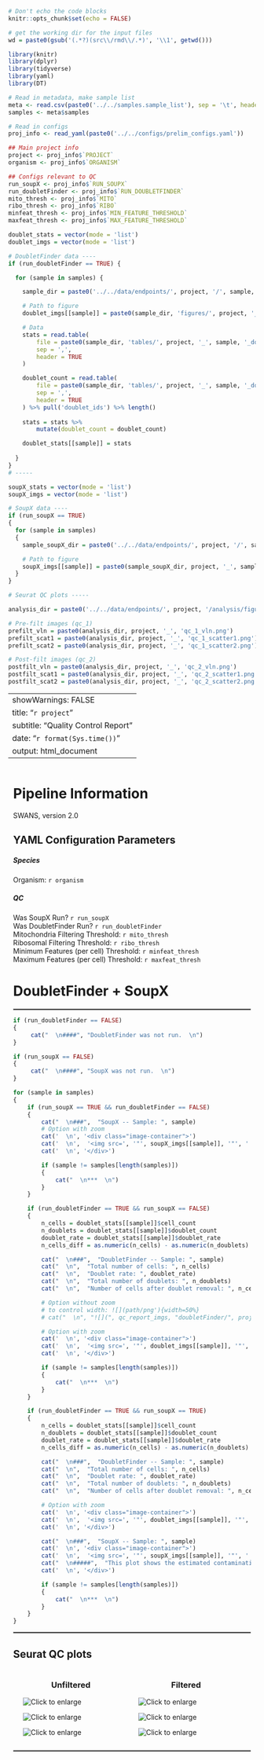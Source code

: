 

<style>
  .main-container {
      max-width: 100%;
      margin-left: 10px;
      margin-right: 10px;
      overflow-x: hidden;
  }
  .image-container {
    max-width: 95%;
    position: relative;
    margin-left: 10px;
    margin-right: 10px;
  }
  .image-container img {
    max-width: 95%;
    cursor: pointer;
    margin-left: 10px;
    margin-right: 10px;
  }
  .overlay {
    position: fixed;
    top: 0;
    left: 0;
    right: 0;
    bottom: 0;
    background-color: rgba(0, 0, 0, 0.5);
    display: none;
    z-index: 5;
  }
  .overlay.show {
    display: block;
  }
  .overlay img {
    position: absolute;
    top: 50%;
    left: 50%;
    transform: translate(-50%, -50%);
    max-width: 80%;
    max-height: 80%;
    transition: transform 0.3s ease;
  }
  .overlay img.enlarged {
    transform: translate(-50%, -50%) scale(2);
  }
  .overlay .close {
    position: absolute;
    top: 10px;
    right: 10px;
    font-size: 30px;
    color: white;
    cursor: pointer;
  }
</style>

<!-- There's gotta be a cleaner way tpo do this but I'm not good at JS -beigelk -->
<script>
  document.addEventListener("DOMContentLoaded", function() {
    const images = document.querySelectorAll(".image-container img");
    const overlay = document.createElement("div");
    overlay.classList.add("overlay");
    const overlayImg = document.createElement("img");
    overlay.appendChild(overlayImg);
    document.body.appendChild(overlay);
    const closeBtn = document.createElement("span");
    closeBtn.classList.add("close");
    closeBtn.innerHTML = "&times;";
    overlay.appendChild(closeBtn);
    images.forEach(function(image) {
      image.addEventListener("click", function() {
        image.classList.toggle("pop-out");
        overlay.style.display = image.classList.contains("pop-out") ? "block" : "none";
        overlayImg.src = this.src;
      });
    });
    // Click on overlay to close the pop-out
    overlay.addEventListener("click", function() {
      overlay.style.display = "none";
      images.forEach(function(image) {
        image.classList.remove("pop-out");
      });
    });
    // Close button
    closeBtn.addEventListener("click", function(e) {
      e.stopPropagation(); 
      overlay.style.display = "none";
      images.forEach(function(image) {
        image.classList.remove("pop-out");
      });
    });
  });
</script>

<style type="text/css">
    .main-container {
      max-width: 100%;
    }
    .row {
      max-width: 97%;
      display: flex;
    }
    .row-flex {
      max-width: 97%; 
      display: flex
      flex-flow: row wrap;
    }
    .col-flex-item {
      max-width: 97%;
      display: flex;
      flex-flow: column;
    }
</style>

```r

# Don't echo the code blocks
knitr::opts_chunk$set(echo = FALSE)

# get the working dir for the input files
wd = paste0(gsub('(.*?)(src\\/rmd\\/.*)', '\\1', getwd()))

```

```r
library(knitr)
library(dplyr)
library(tidyverse)
library(yaml)
library(DT)
```

```r
# Read in metadata, make sample list
meta <- read.csv(paste0('../../samples.sample_list'), sep = '\t', header = TRUE)
samples <- meta$samples
```

```r
# Read in configs
proj_info <- read_yaml(paste0('../../configs/prelim_configs.yaml'))

## Main project info
project <- proj_info$`PROJECT`   
organism <- proj_info$`ORGANISM`

## Configs relevant to QC
run_soupX <- proj_info$`RUN_SOUPX`
run_doubletFinder <- proj_info$`RUN_DOUBLETFINDER`
mito_thresh <- proj_info$`MITO`
ribo_thresh <- proj_info$`RIBO`
minfeat_thresh <- proj_info$`MIN_FEATURE_THRESHOLD`
maxfeat_thresh <- proj_info$`MAX_FEATURE_THRESHOLD`
```

```r

doublet_stats = vector(mode = 'list')
doublet_imgs = vector(mode = 'list')

# DoubletFinder data ----
if (run_doubletFinder == TRUE) {

  for (sample in samples) {

    sample_dir = paste0('../../data/endpoints/', project, '/', sample, '/', 'doubletFinder/')

    # Path to figure
    doublet_imgs[[sample]] = paste0(sample_dir, 'figures/', project, '_', sample, '_doublet.png')

    # Data
    stats = read.table(
        file = paste0(sample_dir, 'tables/', project, '_', sample, '_doubletfinder_stats.csv'),
        sep = ',',
        header = TRUE
    )

    doublet_count = read.table(
        file = paste0(sample_dir, 'tables/', project, '_', sample, '_doublet_ids.txt'),
        sep = ',',
        header = TRUE
    ) %>% pull('doublet_ids') %>% length()
    
    stats = stats %>%
        mutate(doublet_count = doublet_count)

    doublet_stats[[sample]] = stats
      
  }
}
# -----
```

```r

soupX_stats = vector(mode = 'list')
soupX_imgs = vector(mode = 'list')

# SoupX data ----
if (run_soupX == TRUE) 
{
  for (sample in samples) 
  {
    sample_soupX_dir = paste0('../../data/endpoints/', project, '/', sample, '/', 'soupX/')

    # Path to figure
    soupX_imgs[[sample]] = paste0(sample_soupX_dir, project, '_', sample, '_contam_plot.png')
  }
}

```


```r
# Seurat QC plots -----

analysis_dir = paste0('../../data/endpoints/', project, '/analysis/figures/')

# Pre-filt images (qc_1)
prefilt_vln = paste0(analysis_dir, project, '_', 'qc_1_vln.png')
prefilt_scat1 = paste0(analysis_dir, project, '_', 'qc_1_scatter1.png')
prefilt_scat2 = paste0(analysis_dir, project, '_', 'qc_1_scatter2.png')

# Post-filt images (qc_2)
postfilt_vln = paste0(analysis_dir, project, '_', 'qc_2_vln.png')
postfilt_scat1 = paste0(analysis_dir, project, '_', 'qc_2_scatter1.png')
postfilt_scat2 = paste0(analysis_dir, project, '_', 'qc_2_scatter2.png')

```

---
showWarnings: FALSE
title: "`r project`"
subtitle: "Quality Control Report"
date: "`r format(Sys.time())`"
output: html_document
---

<div class="main-container">

# Pipeline Information
SWANS, version 2.0

## YAML Configuration Parameters
##### Species
Organism: `r organism`

##### QC
Was SoupX Run? `r run_soupX`    
Was DoubletFinder Run? `r run_doubletFinder`    
Mitochondria Filtering Threshold: `r mito_thresh`    
Ribosomal Filtering Threshold: `r ribo_thresh`    
Minimum Features (per cell) Threshold: `r minfeat_thresh`    
Maximum Features (per cell) Threshold: `r maxfeat_thresh`    

# DoubletFinder + SoupX
<hr style="border:1px solid gray"/>
```r
if (run_doubletFinder == FALSE)
{
	 cat("  \n####", "DoubletFinder was not run.  \n")
}

if (run_soupX == FALSE)
{
	 cat("  \n####", "SoupX was not run.  \n")
}

for (sample in samples) 
{
	if (run_soupX == TRUE && run_doubletFinder == FALSE) 
	{
        cat("  \n###",  "SoupX -- Sample: ", sample)
        # Option with zoom
        cat('  \n', '<div class="image-container">')
        cat('  \n',  '<img src=', '"', soupX_imgs[[sample]], '"', ' alt="Click to enlarge" width="60%"/>  \n', sep = '')
        cat('  \n', '</div>')

        if (sample != samples[length(samples)])
        {
            cat("  \n***  \n")
        }
	} 

	if (run_doubletFinder == TRUE && run_soupX == FALSE) 
	{
        n_cells = doublet_stats[[sample]]$cell_count
        n_doublets = doublet_stats[[sample]]$doublet_count
        doublet_rate = doublet_stats[[sample]]$doublet_rate
        n_cells_diff = as.numeric(n_cells) - as.numeric(n_doublets)

        cat("  \n###",  "DoubletFinder -- Sample: ", sample)
        cat("  \n",  "Total number of cells: ", n_cells)
        cat("  \n",  "Doublet rate: ", doublet_rate)
        cat("  \n",  "Total number of doublets: ", n_doublets)
        cat("  \n",  "Number of cells after doublet removal: ", n_cells_diff)

        # Option without zoom
        # to control width: ![](path/png'){width=50%}
        # cat("  \n", "![](", qc_report_imgs, "doubletFinder/", project, "_", sample, "_doublet", ".png){width=75%}", "  \n", sep = "")

        # Option with zoom
        cat('  \n', '<div class="image-container">')
        cat('  \n',  '<img src=', '"', doublet_imgs[[sample]], '"', ' alt="Click to enlarge" width="60%"/>  \n', sep = '')
        cat('  \n', '</div>')

        if (sample != samples[length(samples)])
        {
            cat("  \n***  \n")
        }
	} 

	if (run_doubletFinder == TRUE && run_soupX == TRUE) 
	{
        n_cells = doublet_stats[[sample]]$cell_count
        n_doublets = doublet_stats[[sample]]$doublet_count
        doublet_rate = doublet_stats[[sample]]$doublet_rate
        n_cells_diff = as.numeric(n_cells) - as.numeric(n_doublets)

        cat("  \n###",  "DoubletFinder -- Sample: ", sample)
        cat("  \n",  "Total number of cells: ", n_cells)
        cat("  \n",  "Doublet rate: ", doublet_rate)
        cat("  \n",  "Total number of doublets: ", n_doublets)
        cat("  \n",  "Number of cells after doublet removal: ", n_cells_diff)

        # Option with zoom
        cat('  \n', '<div class="image-container">')
        cat('  \n',  '<img src=', '"', doublet_imgs[[sample]], '"', ' alt="Click to enlarge" width="60%"/>  \n', sep = '')
        cat('  \n', '</div>')

        cat("  \n###",  "SoupX -- Sample: ", sample)
        cat('  \n', '<div class="image-container">')
        cat('  \n',  '<img src=', '"', soupX_imgs[[sample]], '"', ' alt="Click to enlarge" width="60%"/>  \n', sep = '')
        cat("  \n#####",  "This plot shows the estimated contamination fraction (ρ) — the proportion of RNA counts originating from ambient background rather than true cellular expression. The x-axis represents possible contamination levels, while the solid curve on the y-axis shows the posterior density: how likely each contamination level is, given the observed data. The teal vertical line marks the most probable contamination fraction, which is used to adjust the counts. The curve’s shape reflects confidence in the estimate — a sharp peak indicates a well-defined contamination level, while a flatter curve suggests more uncertainty. The dashed line represents assumptions on how likely contamination occurs.")
        cat('  \n', '</div>')

        if (sample != samples[length(samples)])
        {
            cat("  \n***  \n")
        }
	} 
}
```

<!-- 
```r

if (run_doubletFinder == TRUE) {
    for (sample in samples) {

        n_cells = doublet_stats[[sample]]$cell_count
        n_doublets = doublet_stats[[sample]]$doublet_count
        doublet_rate = doublet_stats[[sample]]$doublet_rate
        n_cells_diff = as.numeric(n_cells) - as.numeric(n_doublets)

        cat("  \n###",  "Sample: ", sample)
        cat("  \n",  "Total number of cells: ", n_cells)
        cat("  \n",  "Doublet rate: ", doublet_rate)
        cat("  \n",  "Total number of doublets: ", n_doublets)
        cat("  \n",  "Number of cells after doublet removal: ", n_cells_diff)

        # Option without zoom
        # to control width: ![](path/png'){width=50%}
        # cat("  \n", "![](", qc_report_imgs, "doubletFinder/", project, "_", sample, "_doublet", ".png){width=75%}", "  \n", sep = "")

        # Option with zoom
        cat('  \n', '<div class="image-container">')
        cat('  \n',  '<img src=', '"', doublet_imgs[[sample]], '"', ' alt="Click to enlarge" width="60%"/>  \n', sep = '')
        cat('  \n', '</div>')

        if (sample != samples[length(samples)])
        {
            cat("  \n***  \n")
        }
    }
} else {
    cat("  \n####", "DoubletFinder not run.  \n")
}
```
-->

<hr style="border:1px solid gray"/>
 
## Seurat QC plots
<div class="row">

<div class="column">

<h3 style="text-align: center;">Unfiltered</h3>

<div class="image-container">
  <img src="`r prefilt_vln`" alt="Click to enlarge"/>
</div>

<div class="image-container">
  <img src="`r prefilt_scat1`" alt="Click to enlarge"/>
</div>
<div class="image-container">
  <img src="`r prefilt_scat2`" alt="Click to enlarge"/>
</div>

</div>

<div class="column">

<h3 style="text-align: center;">Filtered</h3>

<div class="image-container">
  <img src="`r postfilt_vln`" alt="Click to enlarge"/>
</div>

<div class="image-container">
  <img src="`r postfilt_scat1`" alt="Click to enlarge"/>
</div>

<div class="image-container">
  <img src="`r postfilt_scat2`" alt="Click to enlarge"/>
</div>

</div>

</div>

<hr style="border:1px solid gray"/>

</div>
